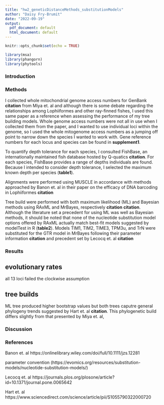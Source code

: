 ```yaml
---
title: "hw2_geneticDistanceMethods_substitutionModels"
author: "Daisy Fry-Brumit"
date: "2022-09-19"
output:
  pdf_document: default
  html_document: default
---
```

```r
knitr::opts_chunk$set(echo = TRUE)

library(msa)
library(phangorn)
library(phytools)
```
### Introduction

### Methods

  I collected whole mitochondrial genome access numbers for GenBank **citation** from Miya et. al and although there is some debate regarding the relationships among Lophiiformes and other ray-finned fishes, I used this same paper as a reference when assessing the performance of my tree building models. Whole genome access numbers were not all in use when I collected them from the paper, and I wanted to use individual loci within the genome, so I used the whole mitogenome access numbers as a jumping off point to narrow down the species I wanted to work with. Gene reference numbers for each locus and species can be found in **supplement1**.
  
  To quantify depth tolerance for each species, I consulted FishBase, an internationally maintained fish database hosted by Q-quatics **citation**. For each species, FishBase provides a range of depths individuals are found. Because I intended to consider depth tolerance, I selected the maximum known depth per species (**table1**).
  
Alignments were performed using MUSCLE in accordance with methods approached by Banon et. al in their paper on the efficacy of DNA barcoding in Lophiiformes **citation** 

Tree build were performed with both maximum likelihood (ML) and Bayesian methods using RAxML and MrBayes, respectively **citation** **citation**. Although the literature set a precedent for using ML was well as Bayesian methods, it should be noted that none of the nucleotide substitution model options offered by RAxML actually match best-fit models suggested by modelTest in R (**table2**). Models TIM1, TIM2, TIME3, TPM3u, and TrN were substituted for the GTR model in MrBayes following their parameter information **citation** and precedent set by Lecocq et. al **citation**

### Results

## evolutionary rates
all 13 loci failed the clockwise assumption

## tree builds
ML tree produced higher bootstrap values but both trees caputre general phylogeny trends suggested by Hart et. al **citation**. This phylogenetic build differs slightly from that presented by Miya et. al, 

### Discussion

### References
Banon et. al
https://onlinelibrary.wiley.com/doi/full/10.1111/jzs.12281

parameter convention (https://evomics.org/resources/substitution-models/nucleotide-substitution-models/)

Lecocq et. al
https://journals.plos.org/plosone/article?id=10.1371/journal.pone.0065642

Hart et. al https://www.sciencedirect.com/science/article/pii/S1055790322000720
